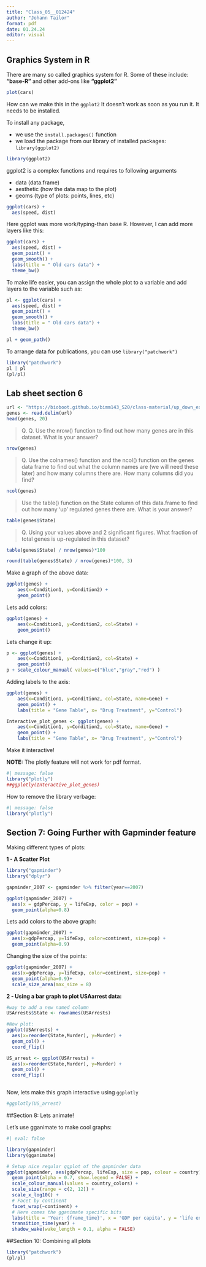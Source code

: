 ```yaml
---
title: "Class_05__012424"
author: "Johann Tailor"
format: pdf
date: 01.24.24
editor: visual
---
```


## Graphics System in R

There are many so called graphics system for R. Some of these include: **"base-R"** and other add-ons like **"ggplot2"**

```r
plot(cars)
```

How can we make this in the `ggplot2` It doesn't work as soon as you run it. It needs to be installed.

To install any package,

-   we use the `install.packages()` function
-   we load the package from our library of installed packages: `library(ggplot2)`

```r
library(ggplot2)
```

ggplot2 is a complex functions and requires to following arguments

-   data (data.frame)
-   aesthetic (how the data map to the plot)
-   geoms (type of plots: points, lines, etc)

```r
ggplot(cars) +
  aes(speed, dist)
```

Here ggplot was more work/typing-than base R. However, I can add more layers like this:

```r
ggplot(cars) +
  aes(speed, dist) +
  geom_point() +
  geom_smooth() +
  labs(title = " Old cars data") +
  theme_bw()
```
To make life easier, you can assign the whole plot to a variable and add layers to the variable such as:
 
```r
pl <- ggplot(cars) +
  aes(speed, dist) +
  geom_point() +
  geom_smooth() +
  labs(title = " Old cars data") +
  theme_bw()
```

```r
pl + geom_path()
```
To arrange data for publications, you can use `library("patchwork")`

```r
library("patchwork")
pl | pl
(pl/pl)
```

## Lab sheet section 6 

```r
url <- "https://bioboot.github.io/bimm143_S20/class-material/up_down_expression.txt"
genes <- read.delim(url)
head(genes, 20)
```
>Q. Q. Use the nrow() function to find out how many genes are in this dataset. What is your answer?

```r
nrow(genes)
```

>Q. Use the colnames() function and the ncol() function on the genes data frame to find out what the column names are (we will need these later) and how many columns there are. How many columns did you find?

```r
ncol(genes)
```
>Use the table() function on the State column of this data.frame to find out how many ‘up’ regulated genes there are. What is your answer? 

```r
table(genes$State)
```
>Q. Using your values above and 2 significant figures. What fraction of total genes is up-regulated in this dataset?

```r
table(genes$State) / nrow(genes)*100

```

```r
round(table(genes$State) / nrow(genes)*100, 3)

```

Make a graph of the above data:

```r
ggplot(genes) + 
    aes(x=Condition1, y=Condition2) +
    geom_point()
```

Lets add colors:

```r
ggplot(genes) + 
    aes(x=Condition1, y=Condition2, col=State) +
    geom_point()
```

Lets change it up:

```r
p <- ggplot(genes) + 
    aes(x=Condition1, y=Condition2, col=State) +
    geom_point()
p + scale_colour_manual( values=c("blue","gray","red") )
```

Adding labels to the axis:

```r
ggplot(genes) + 
    aes(x=Condition1, y=Condition2, col=State, name=Gene) +
    geom_point() +
    labs(title = "Gene Table", x= "Drug Treatment", y="Control")

Interactive_plot_genes <- ggplot(genes) + 
    aes(x=Condition1, y=Condition2, col=State, name=Gene) +
    geom_point() +
    labs(title = "Gene Table", x= "Drug Treatment", y="Control")
```


Make it interactive!

**NOTE:** The plotly feature will not work for pdf format. 

```r
#| message: false 
library("plotly")
##ggplotly(Interactive_plot_genes)
```


How to remove the library verbage:

```r
#| message: false 
library("plotly")
```


## Section 7: Going Further with Gapminder feature


Making different types of plots: 

**1 - A Scatter Plot**

```r

library("gapminder")
library("dplyr")

gapminder_2007 <- gapminder %>% filter(year==2007)

```


```r
ggplot(gapminder_2007) + 
  aes(x = gdpPercap, y = lifeExp, color = pop) +
  geom_point(alpha=0.8)

```

Lets add colors to the above graph:

```r
ggplot(gapminder_2007) +
  aes(x=gdpPercap, y=lifeExp, color=continent, size=pop) +
  geom_point(alpha=0.9)
```

Changing the size of the points:

```r
ggplot(gapminder_2007) +
  aes(x=gdpPercap, y=lifeExp, color=continent, size=pop) +
  geom_point(alpha=0.9)+
  scale_size_area(max_size = 8)
```



**2 - Using a bar graph to plot USAarrest data:**


```r
#way to add a new named column
USArrests$State <- rownames(USArrests)

#Now plot:
ggplot(USArrests) +
  aes(x=reorder(State,Murder), y=Murder) +
  geom_col() + 
  coord_flip()

US_arrest <- ggplot(USArrests) +
  aes(x=reorder(State,Murder), y=Murder) +
  geom_col() + 
  coord_flip()



```

Now, lets make this graph interactive using `ggplotly`

```r

#ggplotly(US_arrest)
```

##Section 8: Lets animate!

Let's use gganimate to make cool graphs:

```r
#| eval: false

library(gapminder)
library(gganimate)

# Setup nice regular ggplot of the gapminder data
ggplot(gapminder, aes(gdpPercap, lifeExp, size = pop, colour = country)) +
  geom_point(alpha = 0.7, show.legend = FALSE) +
  scale_colour_manual(values = country_colors) +
  scale_size(range = c(2, 12)) +
  scale_x_log10() +
  # Facet by continent
  facet_wrap(~continent) +
  # Here comes the gganimate specific bits
  labs(title = 'Year: {frame_time}', x = 'GDP per capita', y = 'life expectancy') +
  transition_time(year) +
  shadow_wake(wake_length = 0.1, alpha = FALSE)
```

##Section 10: Combining all plots

```r

library("patchwork")
(pl/pl)


```


